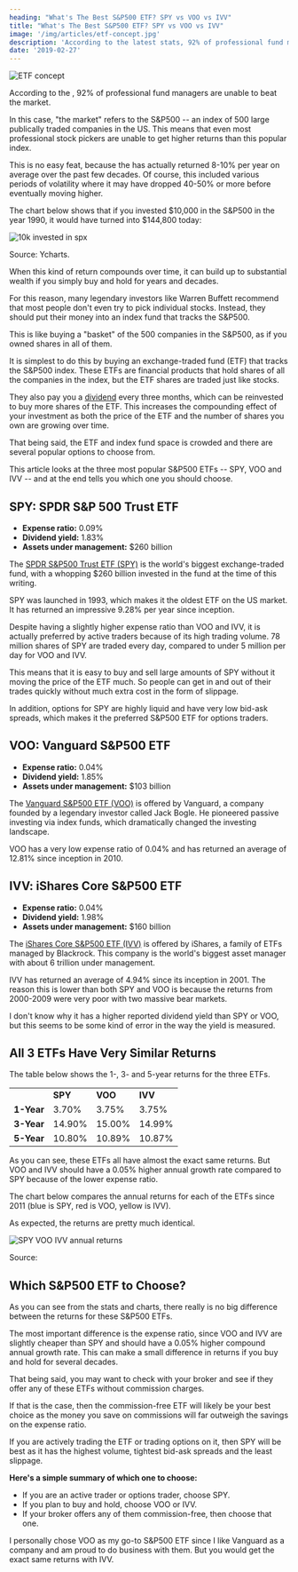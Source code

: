 ```yaml
---
heading: "What's The Best S&P500 ETF? SPY vs VOO vs IVV"
title: "What's The Best S&P500 ETF? SPY vs VOO vs IVV"
image: '/img/articles/etf-concept.jpg'
description: 'According to the latest stats, 92% of professional fund managers are unable to beat the market. In this case, "the market" refers to the S&P500 index.'
date: '2019-02-27'
---
```


<img
	src="/img/articles/etf-concept.jpg"
	alt="ETF concept"
	width={800}
	height={438}
/>

According to the <External url="https://www.aei.org/carpe-diem/more-evidence-that-its-very-hard-to-beat-the-market-over-time-95-of-financial-professionals-cant-do-it/" text="latest stats" />, 92% of professional fund managers are unable to beat the market.

In this case, "the market" refers to the S&P500 -- an index of 500 large publically traded companies in the US. This means that even most professional stock pickers are unable to get higher returns than this popular index.

This is no easy feat, because the <External url="https://en.wikipedia.org/wiki/S%26P_500_Index" text="S&P500" /> has actually returned 8-10% per year on average over the past few decades. Of course, this included various periods of volatility where it may have dropped 40-50% or more before eventually moving higher.

The chart below shows that if you invested $10,000 in the S&P500 in the year 1990, it would have turned into $144,800 today:

<img
	src="/img/articles/10k-invested-in-spx.png"
	alt="10k invested in spx"
	width={850}
	height={501}
	loading="lazy"
/>

Source: Ycharts.

When this kind of return compounds over time, it can build up to substantial wealth if you simply buy and hold for years and decades.

For this reason, many legendary investors like Warren Buffett recommend that most people don't even try to pick individual stocks. Instead, they should put their money into an index fund that tracks the S&P500.

This is like buying a "basket" of the 500 companies in the S&P500, as if you owned shares in all of them.

It is simplest to do this by buying an exchange-traded fund (ETF) that tracks the S&P500 index. These ETFs are financial products that hold shares of all the companies in the index, but the ETF shares are traded just like stocks.

They also pay you a [dividend](/term/dividend/) every three months, which can be reinvested to buy more shares of the ETF. This increases the compounding effect of your investment as both the price of the ETF and the number of shares you own are growing over time.

That being said, the ETF and index fund space is crowded and there are several popular options to choose from.

This article looks at the three most popular S&P500 ETFs -- SPY, VOO and IVV -- and at the end tells you which one you should choose.

## SPY: SPDR S&P 500 Trust ETF

-  **Expense ratio:** 0.09%
-  **Dividend yield:** 1.83%
-  **Assets under management:** $260 billion

The [SPDR S&P500 Trust ETF (SPY)](/etf/spy/) is the world's biggest exchange-traded fund, with a whopping $260 billion invested in the fund at the time of this writing.

SPY was launched in 1993, which makes it the oldest ETF on the US market. It has returned an impressive 9.28% per year since inception.

Despite having a slightly higher expense ratio than VOO and IVV, it is actually preferred by active traders because of its high trading volume. 78 million shares of SPY are traded every day, compared to under 5 million per day for VOO and IVV.

This means that it is easy to buy and sell large amounts of SPY without it moving the price of the ETF much. So people can get in and out of their trades quickly without much extra cost in the form of slippage.

In addition, options for SPY are highly liquid and have very low bid-ask spreads, which makes it the preferred S&P500 ETF for options traders.

## VOO: Vanguard S&P500 ETF

-  **Expense ratio:** 0.04%
-  **Dividend yield:** 1.85%
-  **Assets under management:** $103 billion

The [Vanguard S&P500 ETF (VOO)](/etf/voo/) is offered by Vanguard, a company founded by a legendary investor called Jack Bogle. He pioneered passive investing via index funds, which dramatically changed the investing landscape.

VOO has a very low expense ratio of 0.04% and has returned an average of 12.81% since inception in 2010.

## IVV: iShares Core S&P500 ETF

-  **Expense ratio:** 0.04%
-  **Dividend yield:** 1.98%
-  **Assets under management:** $160 billion

The [iShares Core S&P500 ETF (IVV)](/etf/ivv/) is offered by iShares, a family of ETFs managed by Blackrock. This company is the world's biggest asset manager with about 6 trillion under management.

IVV has returned an average of 4.94% since its inception in 2001. The reason this is lower than both SPY and VOO is because the returns from 2000-2009 were very poor with two massive bear markets.

I don't know why it has a higher reported dividend yield than SPY or VOO, but this seems to be some kind of error in the way the yield is measured.

## All 3 ETFs Have Very Similar Returns

The table below shows the 1-, 3- and 5-year returns for the three ETFs.

<table>
	<tbody>
		<tr>
			<td>&nbsp;</td>
			<td>
				<strong>SPY</strong>
			</td>
			<td>
				<strong>VOO</strong>
			</td>
			<td>
				<strong>IVV</strong>
			</td>
		</tr>
		<tr>
			<td>
				<strong>1-Year</strong>
			</td>
			<td>3.70%</td>
			<td>3.75%</td>
			<td>3.75%</td>
		</tr>
		<tr>
			<td>
				<strong>3-Year</strong>
			</td>
			<td>14.90%</td>
			<td>15.00%</td>
			<td>14.99%</td>
		</tr>
		<tr>
			<td>
				<strong>5-Year</strong>
			</td>
			<td>10.80%</td>
			<td>10.89%</td>
			<td>10.87%</td>
		</tr>
	</tbody>
</table>

As you can see, these ETFs all have almost the exact same returns. But VOO and IVV should have a 0.05% higher annual growth rate compared to SPY because of the lower expense ratio.

The chart below compares the annual returns for each of the ETFs since 2011 (blue is SPY, red is VOO, yellow is IVV).

As expected, the returns are pretty much identical.

<img
	src="/img/articles/spy-voo-ivv-annual-returns.png"
	alt="SPY VOO IVV annual returns"
	width={1125}
	height={583}
	loading="lazy"
/>

Source: <External url="https://www.portfoliovisualizer.com/backtest-portfolio" text="portfoliovisualizer.com" />

## Which S&P500 ETF to Choose?

As you can see from the stats and charts, there really is no big difference between the returns for these S&P500 ETFs.

The most important difference is the expense ratio, since VOO and IVV are slightly cheaper than SPY and should have a 0.05% higher compound annual growth rate. This can make a small difference in returns if you buy and hold for several decades.

That being said, you may want to check with your broker and see if they offer any of these ETFs without commission charges.

If that is the case, then the commission-free ETF will likely be your best choice as the money you save on commissions will far outweigh the savings on the expense ratio.

If you are actively trading the ETF or trading options on it, then SPY will be best as it has the highest volume, tightest bid-ask spreads and the least slippage.

**Here's a simple summary of which one to choose:**

-  If you are an active trader or options trader, choose SPY.
-  If you plan to buy and hold, choose VOO or IVV.
-  If your broker offers any of them commission-free, then choose that one.

I personally chose VOO as my go-to S&P500 ETF since I like Vanguard as a company and am proud to do business with them. But you would get the exact same returns with IVV.
